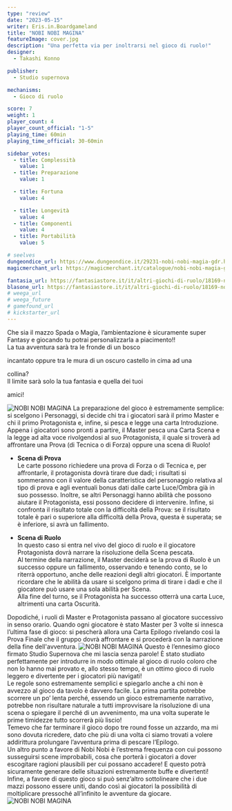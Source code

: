 ```yaml
---
type: "review"
date: "2023-05-15"
writer: Eris.in.Boardgameland
title: "NOBI NOBI MAGINA"
featureImage: cover.jpg
description: "Una perfetta via per inoltrarsi nel gioco di ruolo!"
designer:
  - Takashi Konno

publisher:
  - Studio supernova

mechanisms:
  - Gioco di ruolo

score: 7
weight: 1
player_count: 4
player_count_official: "1-5"
playing_time: 60min
playing_time_official: 30-60min

sidebar_votes:
  - title: Complessità
    value: 1
  - title: Preparazione
    value: 1

  - title: Fortuna
    value: 4

  - title: Longevità
    value: 4
  - title: Componenti
    value: 4
  - title: Portabilità
    value: 5

# seelves
dungeondice_url: https://www.dungeondice.it/29231-nobi-nobi-magia-gdr.html?dda=9A5FB278F
magicmerchant_url: https://magicmerchant.it/catalogue/nobi-nobi-magia-gdr-63697/

fantasia_url: https://fantasiastore.it/it/altri-giochi-di-ruolo/18169-nobi-nobi-magia.html?aff=47
blasone_url: https://fantasiastore.it/it/altri-giochi-di-ruolo/18169-nobi-nobi-magia.html?aff=47
# weega_url
# weega_future
# gamefound_url
# kickstarter_url
---
```


<Setting>
  Che sia il mazzo Spada o Magia, l’ambientazione è
  sicuramente super Fantasy e giocando tu potrai personalizzarla a
  piacimento!! <br />
  La tua avventura sarà tra le fronde di un bosco

incantato oppure tra le mura di un oscuro castello in cima ad una

collina? <br />
Il limite sarà solo la tua fantasia e quella dei tuoi

amici!

</Setting>

<img src="./game1.jpg" alt="NOBI NOBI MAGINA" />

<Rules>
 La preparazione del gioco è estremamente semplice: si
scelgono i Personaggi, si decide chi tra i giocatori sarà il primo Master e chi
il primo Protagonista e, infine, si pesca e legge una carta Introduzione.<br />
Appena i giocatori sono pronti a partire, il Master
pesca una Carta Scena e la legge ad alta voce rivolgendosi al suo Protagonista,
il quale si troverà ad affrontare una Prova (di Tecnica o di Forza) oppure una
scena di Ruolo!
<ul>
<li><strong>Scena di Prova</strong><br />
Le carte possono richiedere una prova di Forza o di
Tecnica e, per affrontarle, il protagonista dovrà tirare due dadi; i risultati
si sommeranno con il valore della caratteristica del personaggio relativa al
tipo di prova e agli eventuali bonus dati dalle carte Luce/Ombra già in suo
possesso. Inoltre, se altri Personaggi hanno abilità che possono aiutare il Protagonista,
essi possono decidere di intervenire. Infine, si confronta il risultato totale
con la difficoltà della Prova: se il risultato totale è pari o superiore alla
difficoltà della Prova, questa è superata; se è inferiore, si avrà un
fallimento.
</li>
<li>

<strong>Scena di Ruolo</strong><br />
In questo caso si entra nel vivo del gioco di ruolo e
il giocatore Protagonista dovrà narrare la risoluzione della Scena
pescata. <br />
Al termine della narrazione, il Master deciderà se la
prova di Ruolo è un successo oppure un fallimento, osservando e tenendo conto,
se lo riterrà opportuno, anche delle reazioni degli altri giocatori.
È importante ricordare che le abilità da usare si
scelgono prima di tirare i dadi e che il giocatore può usare una sola abilità
per Scena.<br />
Alla fine del turno, se il Protagonista ha successo
otterrà una carta Luce, altrimenti una carta Oscurità.
</li>
</ul>
Dopodiché, i ruoli di Master e Protagonista passano al
giocatore successivo in senso orario.
Quando ogni giocatore è stato Master per 3 volte si
innesca l’ultima fase di gioco: si pescherà allora una Carta Epilogo rivelando
così la Prova Finale che il gruppo dovrà affrontare e si procederà con la
narrazione della fine dell'avventura.

</Rules>

<img src="./game2.jpg" alt="NOBI NOBI MAGINA" />

<Feedback>
  Questo è l’ennesimo gioco firmato Studio Supernova che 
mi lascia senza parole! È stato studiato perfettamente per introdurre in modo
ottimale al gioco di ruolo coloro che non lo hanno mai provato e, allo stesso
tempo, è un ottimo gioco di ruolo leggero e divertente per i giocatori più
navigati!<br />
Le regole sono estremamente semplici e spiegarlo anche
a chi non è avvezzo al gioco da tavolo è davvero facile. La prima partita
potrebbe scorrere un po’ lenta perché, essendo un gioco estremamente narrativo,
potrebbe non risultare naturale a tutti improvvisare la risoluzione di una
scena o spiegare il perché di un avvenimento, ma una volta superate le prime
timidezze tutto scorrerà più liscio!<br />
Temevo che far terminare il gioco dopo tre round fosse
un azzardo, ma mi sono dovuta ricredere, dato che più di una volta ci siamo
trovati a volere addirittura prolungare l’avventura prima di pescare l’Epilogo.<br />
Un altro punto a favore di Nobi Nobi è l’estrema
frequenza con cui possono susseguirsi scene improbabili, cosa che porterà i
giocatori a dover escogitare ragioni plausibili per cui possano accadere! E
questo potrà sicuramente generare delle situazioni estremamente buffe e
divertenti!<br />
Infine, a favore di questo gioco si può senz’altro
sottolineare che i due mazzi possono essere uniti, dando così ai giocatori la
possibilità di moltiplicare pressoché all’infinito le avventure da giocare.

</Feedback>

<img src="./game3.jpg" alt="NOBI NOBI MAGINA" />
